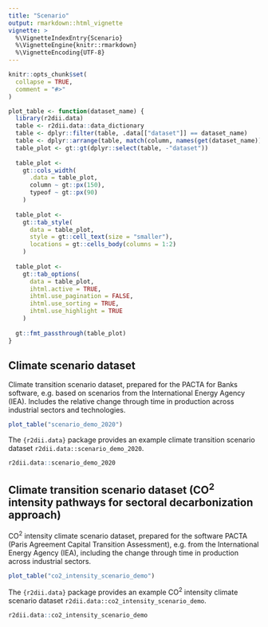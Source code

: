 ```yaml
---
title: "Scenario"
output: rmarkdown::html_vignette
vignette: >
  %\VignetteIndexEntry{Scenario}
  %\VignetteEngine{knitr::rmarkdown}
  %\VignetteEncoding{UTF-8}
---
```


```r
knitr::opts_chunk$set(
  collapse = TRUE,
  comment = "#>"
)
```

```r
plot_table <- function(dataset_name) {
  library(r2dii.data)
  table <- r2dii.data::data_dictionary
  table <- dplyr::filter(table, .data[["dataset"]] == dataset_name)
  table <- dplyr::arrange(table, match(column, names(get(dataset_name))))
  table_plot <- gt::gt(dplyr::select(table, -"dataset"))
  
  table_plot <- 
    gt::cols_width(
      .data = table_plot,
      column ~ gt::px(150),
      typeof ~ gt::px(90)
    )
  
  table_plot <-
    gt::tab_style(
      data = table_plot,
      style = gt::cell_text(size = "smaller"),
      locations = gt::cells_body(columns = 1:2)
    )
  
  table_plot <-
    gt::tab_options(
      data = table_plot,
      ihtml.active = TRUE,
      ihtml.use_pagination = FALSE,
      ihtml.use_sorting = TRUE,
      ihtml.use_highlight = TRUE
    )
  
  gt::fmt_passthrough(table_plot)
}
```

## Climate scenario dataset

Climate transition scenario dataset, prepared for the PACTA for Banks software, e.g. based on scenarios from the International Energy Agency (IEA). Includes the relative change through time in production across industrial sectors and technologies.

```r
plot_table("scenario_demo_2020")
```

The `{r2dii.data}` package provides an example climate transition scenario dataset `r2dii.data::scenario_demo_2020`.

```r
r2dii.data::scenario_demo_2020
```

## Climate transition scenario dataset (CO^2^ intensity pathways for sectoral decarbonization approach)

CO^2^ intensity climate scenario dataset, prepared for the software PACTA (Paris Agreement Capital Transition Assessment), e.g. from the International Energy Agency (IEA), including the change through time in production across industrial sectors.

```r
plot_table("co2_intensity_scenario_demo")
```

The `{r2dii.data}` package provides an example CO^2^ intensity climate scenario dataset `r2dii.data::co2_intensity_scenario_demo`.

```r
r2dii.data::co2_intensity_scenario_demo
```
